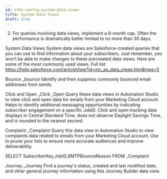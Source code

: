 ```yaml
---
id: sfmc-config-system-data-views
title: System Data Views
draft: true
---
```



<LeadText content='Writing in Progress' />

2. For queries involving data views, implement a 6-month cap. Often the performance is dramatically better limited to no more than 30 days.

System Data Views
System data views are Salesforce-created queries that you can use to find information about your subscribers. Just remember, you won’t be able to make changes to these precreated data views. Here are some of the most commonly used views.
Full list: https://help.salesforce.com/articleView?id=mc_as_data_views.htm&type=5

Bounce
_bounce
Identify and then suppress commonly bounced email addresses from sends.

Click and Open
_Click
_Open
Query these data views in Automation Studio to view click and open data for emails from your Marketing Cloud account.
Helps to identify additional messaging opportunities by indicating subscriber engagement on a specific JobID.
Click and open tracking data displays in Central Standard Time, does not observe Daylight Savings Time, and is rounded to the nearest second.

Complaint
_Complaint
Query this data view in Automation Studio to view complaints data related to emails from your Marketing Cloud account.
Use to prune your lists to ensure more accurate audiences and improve deliverability.

SELECT SubscriberKey,JobID,SMTPBounceReason
FROM _Complaint

Journey
_Journey
Find a journey's status, created and last modified date, and other general journey information using this Journey Builder data view.
